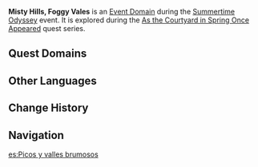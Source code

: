{{About|the domain event domain|the combat event|Summertime Odyssey/Misty Hills, Foggy Vales}}
{{Domain Infobox
|image        = Domain Misty Hills Foggy Vales.png
|type         = Event
|description  = You discover a mysterious space while exploring the now-slightly-different Golden Apple Archipelago. This place seems intimately related to the quaint old bonsai that the Kaedehara Clan kept...
|region       = Golden Apple Archipelago
|area         = Pudding Isle
|event        = Summertime Odyssey
}}

'''Misty Hills, Foggy Vales''' is an [[Event Domain]] during the [[Summertime Odyssey]] event. It is explored during the [[As the Courtyard in Spring Once Appeared (Part 1)|As the Courtyard in Spring Once Appeared]] quest series.

==Quest Domains==
{{Quest Domains}}

==Other Languages==
{{Other Languages
|en      = Misty Hills, Foggy Vales
|zhs     = 烟山雾阁
|zhs_rm  = Yānshān Wùgé
|zht     = 煙山霧閣
|zht_rm  = Yānshān Wùgé
|zh_tl   = 
|ja      = 煙山霧閣
|ja_rm   = Ensan-mukaku{{assumed}}
|ja_tl   = 
|ko      = 안개 낀 산과 누각
|ko_rm   = Angae Kkin Sangwa Nugak
|ko_tl   = Foggy Mountains and Palaces
|es      = Picos y valles brumosos
|es_tl   = Foggy Peaks and Valleys
|fr      = Collines sinueuses et vallons brumeux
|fr_tl   = Winding Hills and Misty Vales
|ru      = Туманные горы и долины
|ru_tl   = Foggy Mountains and Valleys
|th      = ภูผาควันศาลาหมอก
|th_rm   = 
|th_tl   = 
|vi      = Núi Khói Đài Sương
|vi_tl   = 
|de      = Dunstige Hügel und neblige Täler
|de_tl   = Misty Hills and Foggy Vales
|id      = Bukit Asap Lembah Kabut
|id_tl   = Misty Hills Foggy Valley
|pt      = Montanhas e Vales Nebulosos
|pt_tl   = 
|tr      = Puslu Tepeler, Sisli Vadiler
|tr_tl   = 
|it      = Colline nebbiose, valli fosche
|it_tl   = 
}}

==Change History==
{{Change History|2.8}}

==Navigation==
{{Domain Navbox|Temporary}}

[[es:Picos y valles brumosos]]